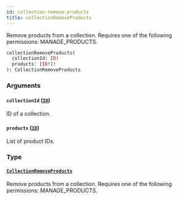 ```yaml
---
id: collection-remove-products
title: collectionRemoveProducts
---
```



Remove products from a collection. Requires one of the following permissions: MANAGE_PRODUCTS.

```graphql
collectionRemoveProducts(
  collectionId: ID!
  products: [ID!]!
): CollectionRemoveProducts
```


### Arguments

#### `collectionId` ([`ID`](../../../developer/api-reference/scalars/id))

ID of a collection.


#### `products` ([`ID`](../../../developer/api-reference/scalars/id))

List of product IDs.


### Type

#### [`CollectionRemoveProducts`](../../../developer/api-reference/objects/collection-remove-products) 

Remove products from a collection. Requires one of the following permissions: MANAGE_PRODUCTS.




